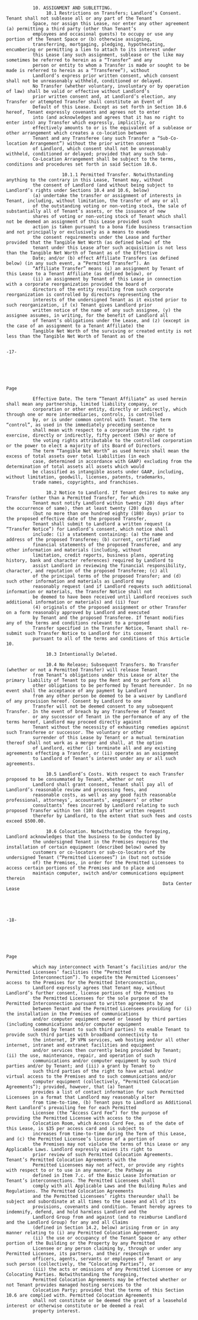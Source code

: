               10. ASSIGNMENT AND SUBLETTING.
                   10.1 Restrictions on Transfers; Landlord’s Consent. Tenant shall not sublease all or any part of the Tenant
              Space, nor assign this Lease, nor enter any other agreement (a) permitting a third party (other than Tenant’s
              employees and occasional guests) to occupy or use any portion of the Tenant Space or (b) otherwise assigning,
              transferring, mortgaging, pledging, hypothecating, encumbering or permitting a lien to attach to its interest under
              this Lease (any such assignment, sublease or the like may sometimes be referred to herein as a “Transfer” and any
              person or entity to whom a Transfer is made or sought to be made is referred to herein as a “Transferee”), without
              Landlord’s express prior written consent, which consent shall not be unreasonably withheld, conditioned or delayed.
              No Transfer (whether voluntary, involuntary or by operation of law) shall be valid or effective without Landlord’s
              prior written consent and, at Landlord’s election, any Transfer or attempted Transfer shall constitute an Event of
              Default of this Lease. Except as set forth in Section 10.6 hereof, Tenant expressly covenants and agrees not to enter
              into (and acknowledges and agrees that it has no right to enter into) any Transfer which expressly, implicitly, or
              effectively amounts to or is the equivalent of a sublease or other arrangement which creates a co-location between
              Tenant and any Transferee (any such Transfer a “Sub-Co-location Arrangement”) without the prior written consent
              of Landlord, which consent shall not be unreasonably withheld, conditioned or delayed; provided that any such Sub-
              Co-Location Arrangement shall be subject to the terms, conditions and procedures set forth in said Section 10.6.

                         10.1.1 Permitted Transfer. Notwithstanding anything to the contrary in this Lease, Tenant may, without
              the consent of Landlord (and without being subject to Landlord’s rights under Sections 10.4 and 10.6, below)
              (a) undertake the transfer or assignment of interests in Tenant, including, without limitation, the transfer of any or all
              of the outstanding voting or non-voting stock, the sale of substantially all of Tenant’s assets, or the issuance of new
              shares of voting or non-voting stock of Tenant which shall not be deemed an assignment of this Lease provided such
              action is taken pursuant to a bona fide business transaction and not principally or exclusively as a means to evade
              the consent requirements under the Lease and further provided that the Tangible Net Worth (as defined below) of the
              tenant under this Lease after such acquisition is not less than the Tangible Net Worth of Tenant as of the Effective
              Date; and/or (b) effect Affiliate Transfers (as defined below) (in any such event, a “Permitted Transfer”). An
              “Affiliate Transfer” means (i) an assignment by Tenant of this Lease to a Tenant Affiliate (as defined below), or
              (ii) an assignment by Tenant of this Lease in connection with a corporate reorganization provided the board of
              directors of the entity resulting from such corporate reorganization is controlled by directors representing the
              interests of the undersigned Tenant as it existed prior to such reorganization, if (x) Tenant gives Landlord prior
              written notice of the name of any such assignee, (y) the assignee assumes, in writing, for the benefit of Landlord all
              of Tenant’s obligations under the Lease, and (z) (except in the case of an assignment to a Tenant Affiliate) the
              Tangible Net Worth of the surviving or created entity is not less than the Tangible Net Worth of Tenant as of the

                                                                           -17-





                                                                                                                                 Page

              Effective Date. The term “Tenant Affiliate” as used herein shall mean any partnership, limited liability company, or
              corporation or other entity, directly or indirectly, which through one or more intermediaries, controls, is controlled
              by, or is under common control with Tenant. The term “control”, as used in the immediately preceding sentence
              shall mean with respect to a corporation the right to exercise, directly or indirectly, fifty percent (50%) or more of
              the voting rights attributable to the controlled corporation or the power to elect a majority of its Board of Directors.
              The term “Tangible Net Worth” as used herein shall mean the excess of total assets over total liabilities (in each
              case, determined in accordance with GAAP) excluding from the determination of total assets all assets which would
              be classified as intangible assets under GAAP, including, without limitation, goodwill, licenses, patents, trademarks,
              trade names, copyrights, and franchises.

                   10.2 Notice to Landlord. If Tenant desires to make any Transfer (other than a Permitted Transfer, for which
              Tenant must notify Landlord within twenty (20) days after the occurrence of same), then at least twenty (20) days
              (but no more than one hundred eighty (180) days) prior to the proposed effective date of the proposed Transfer,
              Tenant shall submit to Landlord a written request (a “Transfer Notice”) for Landlord’s consent, which notice shall
              include: (i) a statement containing: (a) the name and address of the proposed Transferee; (b) current, certified
              financial statements of the proposed Transferee, and any other information and materials (including, without
              limitation, credit reports, business plans, operating history, bank and character references) required by Landlord to
              assist Landlord in reviewing the financial responsibility, character, and reputation of the proposed Transferee; (c) all
              of the principal terms of the proposed Transfer; and (d) such other information and materials as Landlord may
              reasonably request (and if Landlord requests such additional information or materials, the Transfer Notice shall not
              be deemed to have been received until Landlord receives such additional information or materials) and (ii) four
              (4) originals of the proposed assignment or other Transfer on a form reasonably approved by Landlord and executed
              by Tenant and the proposed Transferee. If Tenant modifies any of the terms and conditions relevant to a proposed
              Transfer specified in the Transfer Notice, Tenant shall re-submit such Transfer Notice to Landlord for its consent
              pursuant to all of the terms and conditions of this Article 10.

                   10.3 Intentionally Deleted.

                   10.4 No Release; Subsequent Transfers. No Transfer (whether or not a Permitted Transfer) will release Tenant
              from Tenant’s obligations under this Lease or alter the primary liability of Tenant to pay the Rent and to perform all
              other obligations to be performed by Tenant hereunder. In no event shall the acceptance of any payment by Landlord
              from any other person be deemed to be a waiver by Landlord of any provision hereof. Consent by Landlord to one
              Transfer will not be deemed consent to any subsequent Transfer. In the event of breach by any Transferee of Tenant
              or any successor of Tenant in the performance of any of the terms hereof, Landlord may proceed directly against
              Tenant without the necessity of exhausting remedies against such Transferee or successor. The voluntary or other
              surrender of this Lease by Tenant or a mutual termination thereof shall not work as a merger and shall, at the option
              of Landlord, either (i) terminate all and any existing agreements effecting a Transfer, or (ii) operate as an assignment
              to Landlord of Tenant’s interest under any or all such agreements.

                   10.5 Landlord’s Costs. With respect to each Transfer proposed to be consummated by Tenant, whether or not
              Landlord shall grant consent, Tenant shall pay all of Landlord’s reasonable review and processing fees, and
              reasonable costs, as well as any good faith reasonable professional, attorneys’, accountants’, engineers’ or other
              consultants’ fees incurred by Landlord relating to such proposed Transfer within ten (10) days after written request
              therefor by Landlord, to the extent that such fees and costs exceed $500.00.

                   10.6 Colocation. Notwithstanding the foregoing, Landlord acknowledges that the business to be conducted by
              the undersigned Tenant in the Premises requires the installation of certain equipment (described below) owned by
              customers or co-locators or sub-co-locators of the undersigned Tenant (“Permitted Licensees”) in (but not outside
              of) the Premises, in order for the Permitted Licensees to access certain portions of the Premises and to place and
              maintain computer, switch and/or communications equipment therein
                                                               Data Center Lease




                                                                           -18-





                                                                                                                                Page

              which may interconnect with Tenant’s facilities and/or the Permitted Licensees’ facilities (the “Permitted
              Interconnection”). To expedite the Permitted Licensees’ access to the Premises for the Permitted Interconnection,
              Landlord expressly agrees that Tenant may, without Landlord’s further consent, license portions of the Premises to
              the Permitted Licensees for the sole purpose of the Permitted Interconnection pursuant to written agreements by and
              between Tenant and the Permitted Licensees providing for (i) the installation in the Premises of communications
              and/or computer equipment owned or leased by third parties (including communications and/or computer equipment
              leased by Tenant to such third parties) to enable Tenant to provide such third parties with broadband connectivity to
              the internet, IP VPN services, web hosting and/or all other internet, intranet and extranet facilities and equipment
              and/or services then currently being provided by Tenant; (ii) the use, maintenance, repair, and operation of such
              communications and/or computer equipment by such third parties and/or by Tenant; and (iii) a grant by Tenant to
              such third parties of the right to have actual and/or virtual access to the Premises and to such communications and/or
              computer equipment (collectively, “Permitted Colocation Agreements”); provided, however, that (a) Tenant
              provides a list of contact information for such Permitted Licensees in a format that Landlord may reasonably alter
              from time-to-time, (b) Tenant pays to Landlord as Additional Rent Landlord’s prevailing fee for each Permitted
              Licensee (the “Access Card Fee”) for the purpose of providing the Permitted Licensee with access to the
              Colocation Room, which Access Card Fee, as of the date of this Lease, is $35 per access card and is subject to
              increases from time-to-time during the Term of this Lease, and (c) the Permitted Licensee’s license of a portion of
              the Premises may not violate the terms of this Lease or any Applicable Laws. Landlord expressly waives its right to
              prior review of such Permitted Colocation Agreements. Tenant’s Permitted Colocation Agreements with the
              Permitted Licensees may not affect, or provide any rights with respect to or to use in any manner, the Pathway as
              defined in Item 7.c. of the Basic Lease Information or Tenant’s interconnections. The Permitted Licensees shall
              comply with all Applicable Laws and the Building Rules and Regulations. The Permitted Colocation Agreements
              and the Permitted Licensees’ rights thereunder shall be subject and subordinate at all times to the Lease and all of its
              provisions, covenants and condition. Tenant hereby agrees to indemnify, defend, and hold harmless Landlord and the
              Landlord Group from and against (and to reimburse Landlord and the Landlord Group) for any and all Claims
              (defined in Section 14.2, below) arising from or in any manner relating to (i) any Permitted Colocation Agreement,
              (ii) the use or occupancy of the Tenant Space or any other portion of the Building or the Property by any Permitted
              Licensee or any person claiming by, through or under any Permitted Licensee, its partners, and their respective
              officers, agents, servants or employees of Tenant or any such person (collectively, the “Colocating Parties”), or
              (iii) the acts or omissions of any Permitted Licensee or any Colocating Parties. Notwithstanding the foregoing,
              Permitted Colocation Agreements may be effected whether or not Tenant provides managed hosting services to the
              Colocation Party; provided that the terms of this Section 10.6 are complied with. Permitted Colocation Agreements
              shall not constitute or be deemed the grant of a leasehold interest or otherwise constitute or be deemed a real
              property interest.
